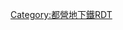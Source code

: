 {{Routemap|collapse=yes|title=三田線|title-bg=#0079c2|title-color=white|inline=<includeonly>yes</includeonly>|map=
\\HST~~ ~~[[日吉站 (神奈川縣)|日吉]]
\\LSTR
\\tSTRa~~ ~~↑[[東急電鐵|東急]]：[[File:Tokyu MG line symbol.svg|15px|MG]] [[目黑線]]
\HUBrg\tBHF!~HUBeq~~0.0~~I-01 '''[[目黑站|目黑]]'''~~{{rint|tokyo|n}} [[南北線 (東京地下鐵)|南北線]]
\STRq\STRq!~HUB\tKRZ\STRq~~ ~~←[[東日本旅客鐵道|JR東]]：[[埼京線]]、[[湘南新宿線]]→
STR+l\STRq\BHFq!~HUBe\tKRZ\STRq~~ ~~←JR東：[[山手線]]→
LSTR\\\tBHF\~~1.3~~I-02 '''[[白金台站|白金台]]'''~~{{rint|tokyo|n}} [[南北線 (東京地下鐵)|南北線]]
\\\tABZgl\tSTR+r~~ ~~↑[[東京地下鐵]]：{{rint|tokyo|n}} [[南北線 (東京地下鐵)|南北線]]→
\\\tXBHF-L\tXBHF-R~~2.3~~I-03 '''[[白金高輪站|白金高輪]]'''~~{{rint|tokyo|n}} [[南北線 (東京地下鐵)|南北線]]
\\\\tSTR\tSTR2\tSTRc3
\\\tSTR+r!~POINTER+1\tSTR\tSTRc1\tSTR+4~~ ~~←[[都營地下鐵]]：{{rint|tokyo|a}} [[淺草線]]↓
STR+4!~POINTERg@fq\LSTR\\tSTR\tSTR\\tLSTR~~ ~~←JR東：[[京濱東北線]]↓
XBHF-L!~HUBaq\XBHF-R!~HUBq\HUBq\tBHF!~HUBq\tBHF!~HUBeq\\~~4.0~~I-04 '''[[三田站 (東京都)|三田]]'''
KRZt\KRZt\tSTRq\tSTRr\tSTR\\~~ ~~←[[田町站 (東京都)|田町]]
LSTR\LSTR\\\tBHF\\~~4.6~~I-05 '''[[芝公園站|芝公園]]'''
\\tSTRq\tKRZt\tSTRq~~ ~~←都營地下鐵：{{rint|tokyo|e}} [[大江戶線]]→
\\tBHF~~5.3~~I-06 '''[[御成門站|御成門]]'''
\\tBHF~~6.4~~I-07 '''[[內幸町站|內幸町]]'''
LSTR\LSTR\\tSTR+l\tKRZt\tSTRq\~~ ~~↓東京地下鐵：{{rint|tokyo|c}} [[千代田線]]→
STR\STR\HUBrg\tBHF!~HUBeq\tSTR\\
KRZt\KRZt\tBHFq!~HUB\tKRZt\tKRZt\tSTRq\~~ ~~←東京地下鐵：{{rint|tokyo|h}} [[日比谷線]]→
STR\STR\HUBtl\tSTR!~HUBq\tBHF!~HUBeq\\~~7.3~~I-08 '''[[日比谷站|日比谷]]'''
KRZt\KRZt\tHSTq!~HUB\tKRZt\tKRZt\tSTRq\~~ ~~←東京地下鐵：{{rint|tokyo|y}} [[有樂町線]]→
XBHF-L!~HUBaq\XBHF-R!~HUBq\HUBrf\tSTR\tSTR\\~~ ~~←[[有樂町站|有樂町]]
STR3\STR3\\tHST\tSTR\\~~ ~~[[二重橋前站|二重橋前]]
\tSTR\tSTR
tSTR+4\HUBrg\tSTR!~HUBq\tBHF!~HUBeq\~~8.2~~I-09 '''[[大手町站 (東京都)|大手町]]'''
tKRZt\tBHFq!~HUB\tKRZt\tKRZt\tSTRq~~ ~~←東京地下鐵：{{rint|tokyo|t}} [[東西線 (東京地下鐵)|東西線]]→
tSTR\HUBtl\tBHF!~HUBeq\tSTR\
tKRZt\tBHFq!~HUB\tKRZt\tKRZt\tSTR+r~~ ~~←東京地下鐵：{{rint|tokyo|z}} [[半藏門線]]↓
tBHF!~HUBaq\tSTRc2!~HUBrf\tSTR3!~tSTRc2\tSTR3!~tSTRc2\tSTR3~~ ~~←東京地下鐵：{{rint|tokyo|m}} [[丸之內線]]↑
tSTRr\tSTR+1\tSTR+1!~tSTRc4\tSTR+1!~tSTRc4\tSTRc4
tSTRr\tSTR\tSTR
tSTR+l\tKRZt\tSTRr
tSTR\tBHF!~HUBaq\HUBlg~~9.6~~I-10 '''[[神保町站|神保町]]'''
\tSTRl\tKRZt\tBHFq!~HUB\tSTRq~~ ~~↑東京地下鐵：{{rint|tokyo|z}} [[半藏門線]]→
\tSTRq\tKRZt\tBHFq!~HUBe\tSTRq~~ ~~←都營地下鐵：{{rint|tokyo|s}} [[新宿線 (都營地下鐵)|新宿線]]→
tSTR
\tBHF!~HUBaq\HUBlg~~10.6~~I-11 '''[[水道橋站|水道橋]]'''
\\tKRZ\STRq!~HUB\STRq~~ ~~←JR東：[[中央線快速|中央線（快速）]]→
\\tKRZ\BHFq!~HUBe\STRq~~ ~~←JR東：[[中央·總武緩行線|中央·總武線（各站停車）]]→
\\\tSTR\\\tLSTR
\\\tSTR\\tSTRc2\tSTR3!~POINTERg@fq~~ ~~↑↓東京地下鐵：{{rint|tokyo|n}} [[南北線 (東京地下鐵)|南北線]]
\\\tSTR\\tSTR+1\tSTRc4
\\tSTReq\tKRZ\STRq\tKRZ\HSTq!~HUBa~~ ~~←東京地下鐵：{{rint|tokyo|m}} [[丸之內線]]→
\\\tSTR\HUBrg\tHST!~HUBq\HUBrf~~ ~~[[後樂園站|後樂園]]
\\\tKRZt\tBHFq!~HUB\tKRZt\tSTRq~~ ~~←都營地下鐵：{{rint|tokyo|e}} [[大江戶線]]→
\\tBHF!~HUBaq\HUBrf\tSTR~~11.3~~I-12 '''[[春日站 (東京都)|春日]]'''
\\tKRZt\tSTRq\tSTRr
tBHF~~12.7~~I-13 '''[[白山站 (東京都)|白山]]'''
tBHF~~13.7~~I-14 '''[[千石站|千石]]'''
HUBrg\tBHF!~HUBeq\~~14.6~~I-15 '''[[巢鴨站|巢鴨]]'''
STRq\STRq!~HUB\tKRZ\STRq\~~ ~~←JR東：湘南新宿線→
STRq\BHFq!~HUBe\tKRZ\STRq\~~ ~~←JR東：山手線→
tSTR~~ ~~←[[東京都電車|都電]]：[[荒川線]]→
\\mtKRZ\uBHFq!~HUBa\uSTRq~~ ~~[[新庚申塚停留場|新庚申塚停留所]]
\tBHF!~HUBaq\HUBrf~~16.0~~I-16 '''[[西巢鴨站|西巢鴨]]'''
tKRZ~~ ~~←JR東：埼京線→
tBHF~~17.0~~I-17 '''[[新板橋站|新板橋]]'''
tBHF~~17.9~~I-18 '''[[板橋區役所前站|板橋區役所前]]'''
tBHF~~19.1~~I-19 '''[[板橋本町站|板橋本町]]'''
tBHF~~20.0~~I-20 '''[[本蓮沼站|本蓮沼]]'''
tBHF~~21.1~~I-21 '''[[志村坂上站|志村坂上]]'''
tSTRe
BHF~~22.0~~I-22 '''[[志村三丁目站|志村三丁目]]'''
BHF~~23.2~~I-23 '''[[蓮根站|蓮根]]'''
BHF~~24.0~~I-24 '''[[西台站|西台]]'''
KDSTa\STR\~~ ~~{{link-ja|志村車輛檢修場|志村車両検修場}}
STRl\ABZg+r\
BHF~~25.0~~I-25 '''[[高島平站|高島平]]'''
BHF~~25.7~~I-26 '''[[新高島平站|新高島平]]'''
KBHFe~~26.5~~I-27 '''[[西高島平站|西高島平]]'''
|bottom={{navbar|都營地下鐵RDT/三田線}}
}}<noinclude>{{rdt intro|[[三田線 (都營地下鐵)|都營地下鐵三田線]]}}

[[Category:都營地下鐵RDT]]
[[Category:三田線 (都營地下鐵)| ]]

</noinclude>